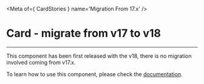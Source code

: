 
<Meta of={ CardStories } name='Migration From 17.x' />

# Card - migrate from v17 to v18
----

This component has been first released with the v18, there is no migration involved coming from v17.x.

To learn how to use this component, please check the [documentation](?path=/docs/ods-components-card--documentation).
